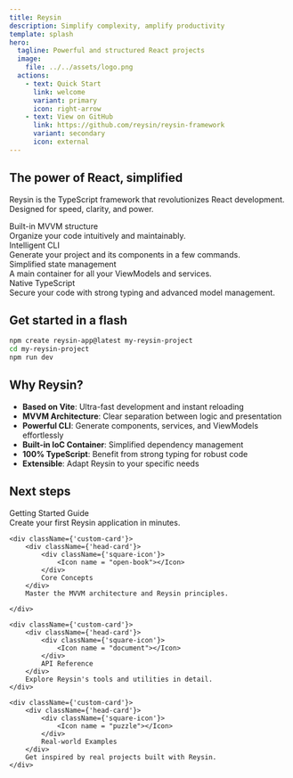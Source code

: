 ```yaml
---
title: Reysin
description: Simplify complexity, amplify productivity
template: splash
hero:
  tagline: Powerful and structured React projects
  image:
    file: ../../assets/logo.png
  actions:
    - text: Quick Start
      link: welcome
      variant: primary
      icon: right-arrow
    - text: View on GitHub
      link: https://github.com/reysin/reysin-framework
      variant: secondary
      icon: external
---
```


## The power of React, simplified

Reysin is the TypeScript framework that revolutionizes React development. Designed for speed, clarity, and power.

<CardGrid stagger>
    <div className={'custom-card'}>
        <div className={'head-card'} contentEditable="true">
            <div className={'square-icon'}>
                <Icon name = "seti:powershell"></Icon>
            </div>
            Built-in MVVM structure
        </div>
          Organize your code intuitively and maintainably.
    </div>
    <div className={'custom-card'}>
        <div className={'head-card'}>
            <div className={'square-icon'}>
                <Icon name = "star"></Icon>
            </div>
            Intelligent CLI
        </div>
        Generate your project and its components in a few commands.
    </div>
    <div className={'custom-card'}>
        <div className={'head-card'}>
            <div className={'square-icon'}>
                <Icon name = "random"></Icon>
            </div>
            Simplified state management
        </div>
        A main container for all your ViewModels and services.
    </div>
    <div className={'custom-card'}>
    <div className={'head-card'}>
        <div className={'square-icon'}>
            <Icon name = "approve-check"></Icon>
        </div>
        Native TypeScript
    </div>
        Secure your code with strong typing and advanced model management.
</div>
</CardGrid>

## Get started in a flash

```bash
npm create reysin-app@latest my-reysin-project
cd my-reysin-project
npm run dev
```

## Why Reysin?

- **Based on Vite**: Ultra-fast development and instant reloading
- **MVVM Architecture**: Clear separation between logic and presentation
- **Powerful CLI**: Generate components, services, and ViewModels effortlessly
- **Built-in IoC Container**: Simplified dependency management
- **100% TypeScript**: Benefit from strong typing for robust code
- **Extensible**: Adapt Reysin to your specific needs

## Next steps

<CardGrid stagger>
    <div className={'custom-card'}>
        <div className={'head-card'}>
            <div className={'square-icon'}>
                <Icon name = "rocket"></Icon>
            </div>
            Getting Started Guide
        </div>
        Create your first Reysin application in minutes.
    </div>

    <div className={'custom-card'}>
        <div className={'head-card'}>
            <div className={'square-icon'}>
                <Icon name = "open-book"></Icon>
            </div>
            Core Concepts
        </div>
        Master the MVVM architecture and Reysin principles.

    </div>

    <div className={'custom-card'}>
        <div className={'head-card'}>
            <div className={'square-icon'}>
                <Icon name = "document"></Icon>
            </div>
            API Reference
        </div>
        Explore Reysin's tools and utilities in detail.
    </div>

    <div className={'custom-card'}>
        <div className={'head-card'}>
            <div className={'square-icon'}>
                <Icon name = "puzzle"></Icon>
            </div>
            Real-world Examples
        </div>
        Get inspired by real projects built with Reysin.
    </div>
</CardGrid>
<script src="./src/content/docs/styles/bgCards.js"></script>